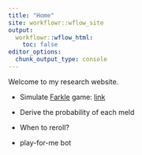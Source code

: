 ```yaml
---
title: "Home"
site: workflowr::wflow_site
output:
  workflowr::wflow_html:
    toc: false
editor_options:
  chunk_output_type: console
---
```


Welcome to my research website. 

- Simulate [Farkle](https://cardgames.io/farkle/) game: [link](sim.html)

- Derive the probability of each meld

- When to reroll? 

- play-for-me bot